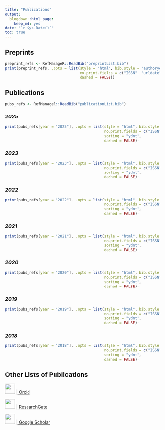 ```yaml
---
title: "Publications"
output:
  blogdown::html_page:
    keep_md: yes
date: "`r Sys.Date()`"
toc: true
---
```


## Preprints

```r
preprint_refs <- RefManageR::ReadBib("preprintList.bib")
print(preprint_refs, .opts = list(style = "html", bib.style = "authoryear", first.inits = TRUE,
                                  no.print.fields = c("ISSN", "urldate", "language", "url"), sorting = "ydnt",
                                  dashed = FALSE))
```

## Publications

```r
pubs_refs <- RefManageR::ReadBib("publicationList.bib")
```

### *2025*
```r
print(pubs_refs[year = "2025"], .opts = list(style = "html", bib.style = "authoryear", first.inits = TRUE,
                                             no.print.fields = c("ISSN", "urldate", "language", "url"),
                                             sorting = "ydnt",
                                             dashed = FALSE))
```

### *2023*
```r
print(pubs_refs[year = "2023"], .opts = list(style = "html", bib.style = "authoryear", first.inits = TRUE,
                                             no.print.fields = c("ISSN", "urldate", "language", "url"),
                                             sorting = "ydnt",
                                             dashed = FALSE))
```

### *2022*
```r
print(pubs_refs[year = "2022"], .opts = list(style = "html", bib.style = "authoryear", first.inits = TRUE,
                                             no.print.fields = c("ISSN", "urldate", "language", "url"),
                                             sorting = "ydnt",
                                             dashed = FALSE))
```

### *2021*
```r
print(pubs_refs[year = "2021"], .opts = list(style = "html", bib.style = "authoryear", first.inits = TRUE,
                                             no.print.fields = c("ISSN", "urldate", "language", "url"),
                                             sorting = "ydnt",
                                             dashed = FALSE))
```

### *2020*
```r
print(pubs_refs[year = "2020"], .opts = list(style = "html", bib.style = "authoryear", first.inits = TRUE,
                                             no.print.fields = c("ISSN", "urldate", "language", "url"),
                                             sorting = "ydnt",
                                             dashed = FALSE))
```

### *2019*
```r
print(pubs_refs[year = "2019"], .opts = list(style = "html", bib.style = "authoryear", first.inits = TRUE,
                                             no.print.fields = c("ISSN", "urldate", "language", "url"),
                                             sorting = "ydnt",
                                             dashed = FALSE))
```

### *2018*
```r
print(pubs_refs[year = "2018"], .opts = list(style = "html", bib.style = "authoryear", first.inits = TRUE,
                                             no.print.fields = c("ISSN", "urldate", "language", "url"),
                                             sorting = "ydnt",
                                             dashed = FALSE))
```

## Other Lists of Publications

![](/./publications_files/ORCID-iD_icon_vector.svg){width=32px height=32px} <a href="https://orcid.org/0000-0001-9554-0605">| Orcid</a>

![](/./publications_files/ResearchGate_icon_SVG.svg){width=32px height=32px} <a href="https://www.researchgate.net/profile/Benjamin_Marshall5">| ResearchGate</a>

![](/./publications_files/Google_Scholar_logo.svg){width=32px height=32px} <a href="https://scholar.google.com/citations?user=K15GGjkAAAAJ&hl=en">| Google Scholar</a>